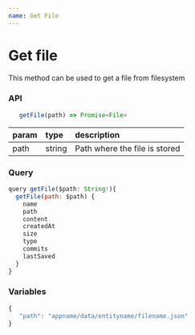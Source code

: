 ```yaml
---
name: Get File
---
```


# Get file

This method can be used to get a file from filesystem

### API

```js
   getFile(path) => Promise<File>
```

| param | type   | description                   |
| :---- | :----- | :---------------------------- |
| path  | string | Path where the file is stored |

### Query

```js
query getFile($path: String!){
  getFile(path: $path) {
    name
    path
    content
    createdAt
    size
    type
    commits
    lastSaved
  }
}
```

### Variables

```js
{
   "path": "appname/data/entityname/filename.json"
}
```
